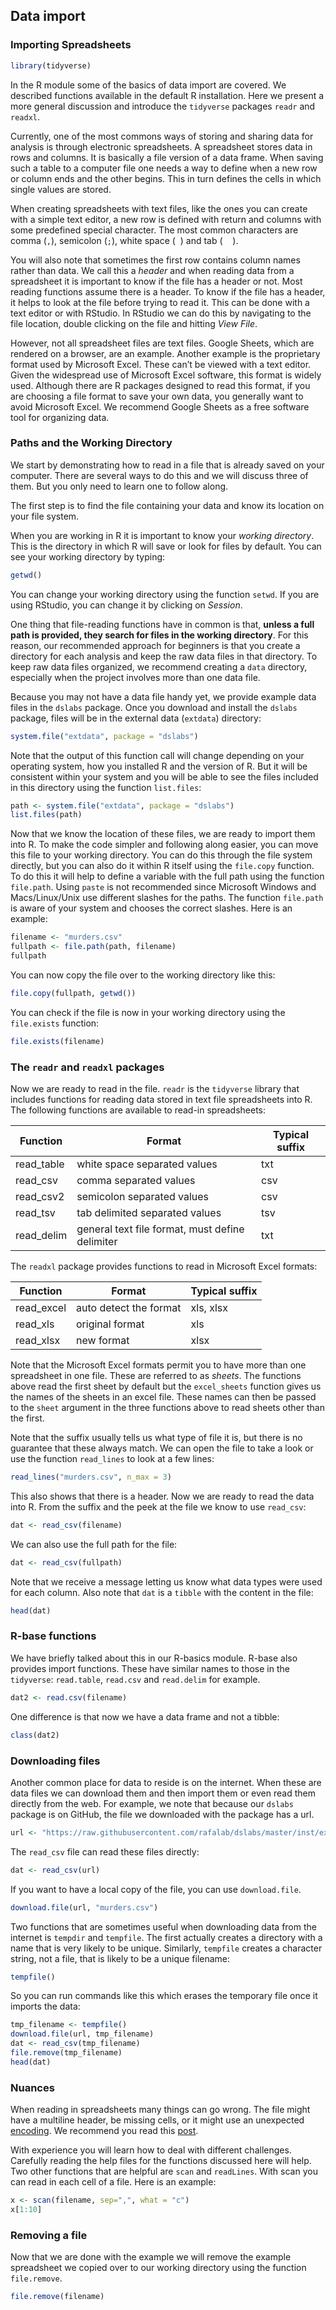 ## Data import

### Importing Spreadsheets

```r
library(tidyverse)
```

In the R module some of the basics of data import are covered. We described functions available in the default R installation. Here we present a more general discussion and introduce the `tidyverse` packages `readr` and `readxl`.

Currently, one of the most commons ways of storing and sharing data for analysis is through electronic spreadsheets. A spreadsheet stores data in rows and columns. It is basically a file version of a data frame. When saving such a table to a computer file one needs a way to define when a new row or column ends and the other begins. This in turn defines the cells in which single values are stored. 

When creating spreadsheets with text files, like the ones you can create with a simple text editor, a new row is defined with return and columns with some predefined special character. The most common characters are comma (`,`), semicolon (`;`), white space (\  ) and tab (\ \ \ \ ). 

You will also note that sometimes the first row contains column names rather than data. We call this a _header_ and when reading data from a spreadsheet it is important to know if the file has a header or not. Most reading functions assume there is a header. To know if the file has a header, it helps to look at the file before trying to read it. This can be done with a text editor or with RStudio. In RStudio we can do this by navigating to the file location, double clicking on the file and hitting _View File_.

However, not all spreadsheet files are text files. Google Sheets, which are rendered on a browser, are an example. Another example is the proprietary format used by Microsoft Excel. These can't be viewed with a text editor. Given the widespread use of Microsoft Excel software, this format is widely used. Although there are R packages designed to read this format, if you are choosing a file format to save your own data, you generally want to avoid Microsoft Excel. We recommend Google Sheets as a free software tool for organizing data.  

### Paths and the Working Directory

We start by demonstrating how to read in a file that is already saved on your computer. There are several ways to do this and we will discuss three of them. But you only need to learn one to follow along.

The first step is to find the file containing your data and know its location on your file system.

When you are working in R it is important to know your _working directory_. This is the directory in which R will save or look for files by default. You can see your working directory by typing:

```r
getwd()
```

You can change your working directory using the function `setwd`. If you are using RStudio, you can change it by clicking on _Session_.

One thing that file-reading functions have in common is that, **unless a full path is provided, they search for files in the working directory**. For this reason, our recommended approach for beginners is that you create a directory for each analysis and keep the raw data files in that directory. To keep raw data files organized, we recommend creating a `data` directory, especially when the project involves more than one data file.

Because you may not have a data file handy yet, we provide example data files in the `dslabs` package. Once you download and install the `dslabs` package, files will be in the external data (`extdata`) directory:

```r
system.file("extdata", package = "dslabs")
```

Note that the output of this function call will change depending on your operating system, how you installed R and the version of R. But it will be consistent within your system and you will be able to see the files included in this directory using the function `list.files`:

```r
path <- system.file("extdata", package = "dslabs")
list.files(path)
```

Now that we know the location of these files, we are ready to import them into R. To make the code simpler and following along easier, you can move this file to your working directory. You can do this through the file system directly, but you can also do it within R itself using the `file.copy` function. To do this it will help to define a variable with the full path using the function `file.path`. Using `paste` is not recommended since Microsoft Windows and Macs/Linux/Unix use different slashes for the paths. The function `file.path` is aware of your system and chooses the correct slashes. Here is an example:

```r
filename <- "murders.csv"
fullpath <- file.path(path, filename)
fullpath
```

You can now copy the file over to the working directory like this:

```r
file.copy(fullpath, getwd())
```

You can check if the file is now in your working directory using the `file.exists` function:

```r
file.exists(filename)
```

### The `readr` and `readxl` packages

Now we are ready to read in the file. `readr` is the `tidyverse` library that includes functions for reading data stored in text file spreadsheets into R. The following functions are available to read-in spreadsheets:

| Function | Format | Typical suffix |
|----------|--------|---| 
| read_table | white space separated values | txt |
| read_csv | comma separated values|  csv |
| read_csv2 | semicolon separated values | csv |
| read_tsv | tab delimited separated values | tsv |
| read_delim | general text file format, must define delimiter | txt |

The `readxl` package provides functions to read in Microsoft Excel formats:

| Function | Format | Typical suffix |
|----------|--------|---| 
| read_excel | auto detect the format | xls, xlsx|
| read_xls | original format |  xls |
| read_xlsx | new format | xlsx |


Note that the Microsoft Excel formats permit you to have more than one spreadsheet in one file. These are referred to as _sheets_. The functions above read the first sheet by default but the `excel_sheets` function gives us the names of the sheets in an excel file. These names can then be passed to the `sheet` argument in the three functions above to read sheets other than the first.

Note that the suffix usually tells us what type of file it is, but there is no guarantee that these always match. We can open the file to take a look or use the function `read_lines` to look at a few lines:

```r
read_lines("murders.csv", n_max = 3)
```

This also shows that there is a header. Now we are ready to read the data into R. From the suffix and the peek at the file we know to use `read_csv`:

```r
dat <- read_csv(filename)
```

We can also use the full path for the file:

```r
dat <- read_csv(fullpath)
```

Note that we receive a message letting us know what data types were used for each column. Also note that `dat` is a `tibble` with the content in the file:

```r
head(dat)
```

### R-base functions

We have briefly talked about this in our R-basics module.
R-base also provides import functions. These have similar names to those in the `tidyverse`: `read.table`, `read.csv` and `read.delim` for example. 

```r
dat2 <- read.csv(filename)
```

One difference is that now we have a data frame and not a tibble:

```r
class(dat2)
```


### Downloading files

Another common place for data to reside is on the internet. When these are data files we can download them and then import them or even read them directly from the web. For example, we note that because our `dslabs` package is on GitHub, the file we downloaded with the package has a url.

```r
url <- "https://raw.githubusercontent.com/rafalab/dslabs/master/inst/extdata/murders.csv"
```

The `read_csv` file can read these files directly:

```r
dat <- read_csv(url)
```

If you want to have a local copy of the file, you can use `download.file`. 

```r
download.file(url, "murders.csv")
```

Two functions that are sometimes useful when downloading data from the internet is `tempdir` and `tempfile`. The first actually creates a directory with a name that is very likely to be unique. Similarly, `tempfile` creates a character string, not a file, that is likely to be a unique filename:

```r
tempfile()
```

So you can run commands like this which erases the temporary file once it imports the data:

```r
tmp_filename <- tempfile()
download.file(url, tmp_filename)
dat <- read_csv(tmp_filename)
file.remove(tmp_filename)
head(dat)
```


### Nuances

When reading in spreadsheets many things can go wrong. The file might have a multiline header, be missing cells, or it might use an unexpected [encoding]( https://en.wikipedia.org/wiki/Character_encoding). We recommend you read this [post](https://www.joelonsoftware.com/2003/10/08/the-absolute-minimum-every-software-developer-absolutely-positively-must-know-about-unicode-and-character-sets-no-excuses/). 

With experience you will learn how to deal with different challenges. Carefully reading the help files for the functions discussed here will help. Two other functions that are helpful are `scan` and `readLines`. With scan you can read in each cell of a file. Here is an example:

```r
x <- scan(filename, sep=",", what = "c")
x[1:10]
```


### Removing a file

Now that we are done with the example we will remove the example spreadsheet we copied over to our working directory using the function `file.remove`.

```r
file.remove(filename)
```







